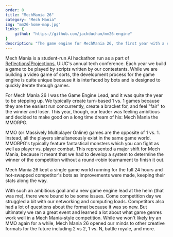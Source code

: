 ```yaml
---
order: 8
title: "MechMania 26"
category: "Mech Mania"
img: "mm26-home-map.jpg"
links: {
    github: "https://github.com/jackducham/mm26-engine"
}
description: "The game engine for MechMania 26, the first year with a continuous-style MMO game."
---
```


Mech Mania is a student-run AI hackathon run as a part of [Reflections|Projections](https://reflectionsprojections.org), UIUC's annual tech conference. Each year we build a game to be played by scripts written by our contestants. While we are building a video game of sorts, the development process for the game engine is quite unique because it is interfaced by bots and is designed to quickly iterate through games.

For Mech Mania 26 I was the Game Engine Lead, and it was quite the year to be stepping up. We typically create turn-based 1 vs. 1 games because they are the easiest run concurrently, create a bracket for, and feel "fair" to the winner and loser. This year, though, our leader was feeling ambitious and decided to make good on a long time dream of his: Mech Mania the MMORPG.

MMO (or Massively Multiplayer Online) games are the opposite of 1 vs. 1. Instead, all the players simultaneously exist in the same game world. MMORPG's typically feature fantastical monsters which you can fight as well as player vs. player combat. This represented a major shift for Mech Mania, because it meant that we had to develop a system to determine the winner of the competition without a round-robin tournament to finish it out.

Mech Mania 26 kept a single game world running for the full 24 hours and hot-swapped competitor's bots as improvements were made, keeping their stats along the way.

With such an ambitious goal and a new game engine lead at the helm (that was me), there were bound to be some issues. Come competition day we struggled a bit with our networking and computing loads. Competitors also had a lot of questions about the format because it was so new. But ultimately we ran a great event and learned a lot about what game genres work well in a Mech Mania-style competition. While we won't likely try an MMO again for a while, Mech Mania 26 opened our minds to other creative formats for the future including 2 vs 2, 1 vs. N, battle royale, and more.
